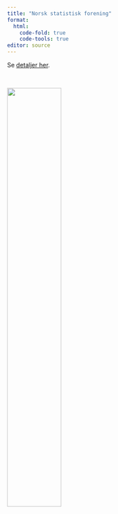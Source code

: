 ```yaml
---
title: "Norsk statistisk forening"
format: 
  html:
    code-fold: true
    code-tools: true
editor: source
---
```


Se [detaljer her](https://sites.google.com/site/statistiskforening/forside).
</b>

<br>

![](fig/logo_NFR_alle.jpeg){width="50%"}
